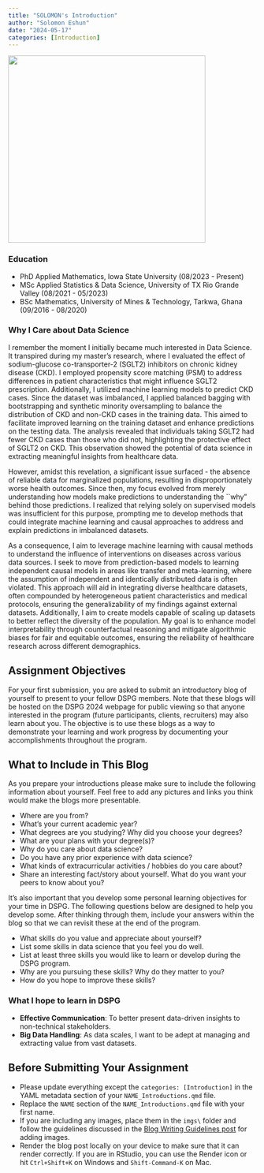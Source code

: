 ```yaml
---
title: "SOLOMON's Introduction"
author: "Solomon Eshun"
date: "2024-05-17"
categories: [Introduction]
---
```



![](imgs/self1.JPG){width=400 height=380}

### Education

- PhD Applied Mathematics, Iowa State University (08/2023 - Present)
- MSc Applied Statistics & Data Science, University of TX Rio Grande Valley (08/2021 - 05/2023)
- BSc Mathematics, University of Mines & Technology, Tarkwa, Ghana (09/2016 - 08/2020)



### Why I Care about Data Science

I remember the moment I initially became much interested in Data Science. It transpired during my master's research, where I evaluated the effect of sodium-glucose co-transporter-2 (SGLT2) inhibitors on chronic kidney disease (CKD). I employed propensity score matching (PSM) to address differences in patient characteristics that might influence SGLT2 prescription. Additionally, I utilized machine learning models to predict CKD cases. Since the dataset was imbalanced, I applied balanced bagging with bootstrapping and synthetic minority oversampling to balance the distribution of CKD and non-CKD cases in the training data. This aimed to facilitate improved learning on the training dataset and enhance predictions on the testing data. The analysis revealed that individuals taking SGLT2 had fewer CKD cases than those who did not, highlighting the protective effect of SGLT2 on CKD. This observation showed the potential of data science in extracting meaningful insights from healthcare data.


However, amidst this revelation, a significant issue surfaced - the absence of reliable data for marginalized populations, resulting in disproportionately worse health outcomes. Since then, my focus evolved from merely understanding how models make predictions to understanding the ``why" behind those predictions. I realized that relying solely on supervised models was insufficient for this purpose, prompting me to develop methods that could integrate machine learning and causal approaches to address and explain predictions in imbalanced datasets.

As a consequence, I aim to leverage machine learning with causal methods to understand the influence of interventions on diseases across various data sources. I seek to move from prediction-based models to learning independent causal models in areas like transfer and meta-learning, where the assumption of independent and identically distributed data is often violated. This approach will aid in integrating diverse healthcare datasets, often compounded by heterogeneous patient characteristics and medical protocols, ensuring the generalizability of my findings against external datasets. Additionally, I aim to create models capable of scaling up datasets to better reflect the diversity of the population. My goal is to enhance model interpretability through counterfactual reasoning and mitigate algorithmic biases for fair and equitable outcomes, ensuring the reliability of healthcare research across different demographics.



## Assignment Objectives

For your first submission, you are asked to submit an introductory blog of yourself to present to your fellow DSPG members. Note that these blogs will be hosted on the DSPG 2024 webpage for public viewing so that anyone interested in the program (future participants, clients, recruiters) may also learn about you. The objective is to use these blogs as a way to demonstrate your learning and work progress by documenting your accomplishments throughout the program.

## What to Include in This Blog

As you prepare your introductions please make sure to include the following information about yourself. Feel free to add any pictures and links you think would make the blogs more presentable.

-   Where are you from?
-   What's your current academic year?
-   What degrees are you studying? Why did you choose your degrees?
-   What are your plans with your degree(s)?
-   Why do you care about data science?
-   Do you have any prior experience with data science?
-   What kinds of extracurricular activities / hobbies do you care about?
-   Share an interesting fact/story about yourself. What do you want your peers to know about you?

It's also important that you develop some personal learning objectives for your time in DSPG. The following questions below are designed to help you develop some. After thinking through them, include your answers within the blog so that we can revisit these at the end of the program.

-   What skills do you value and appreciate about yourself?
-   List some skills in data science that you feel you do well.
-   List at least three skills you would like to learn or develop during the DSPG program.
-   Why are you pursuing these skills? Why do they matter to you?
-   How do you hope to improve these skills?


### What I hope to learn in DSPG

- **Effective Communication**: To better present data-driven insights to non-technical stakeholders.
- **Big Data Handling**: As data scales, I want to be adept at managing and extracting value from vast datasets.

## Before Submitting Your Assignment

-   Please update everything except the `categories: [Introduction]` in the YAML metadata section of your `NAME_Introductions.qmd` file.
-   Replace the `NAME` section of the `NAME_Introductions.qmd` file with your first name.
-   If you are including any images, place them in the `imgs\` folder and follow the guidelines discussed in the [Blog Writing Guidelines post](add%20link) for adding images.
-   Render the blog post locally on your device to make sure that it can render correctly. If you are in RStudio, you can use the Render icon or hit `Ctrl+Shift+K` on Windows and `Shift-Command-K` on Mac.
